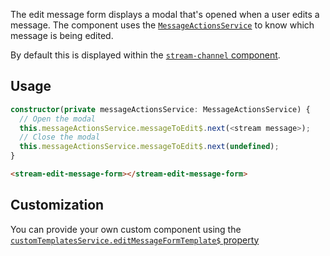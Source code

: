 The edit message form displays a modal that's opened when a user edits a message. The component uses the [`MessageActionsService`](../../services/MessageActionsService) to know which message is being edited.

By default this is displayed within the [`stream-channel` component](../../components/ChannelComponent).

## Usage

```typescript
constructor(private messageActionsService: MessageActionsService) {
  // Open the modal
  this.messageActionsService.messageToEdit$.next(<stream message>);
  // Close the modal
  this.messageActionsService.messageToEdit$.next(undefined);
}
```

```html
<stream-edit-message-form></stream-edit-message-form>
```

## Customization

You can provide your own custom component using the [`customTemplatesService.editMessageFormTemplate$` property](../../services/CustomTemplatesService/#editmessageformtemplate)

[//]: # "Start of generated content"
[//]: # "End of generated content"
